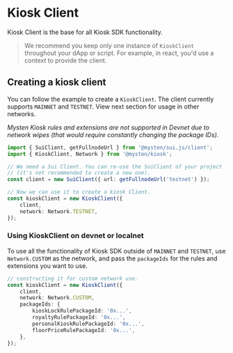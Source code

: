 # Kiosk Client

Kiosk Client is the base for all Kiosk SDK functionality.

> We recommend you keep only one instance of `KioskClient` throughout your dApp or script. For
> example, in react, you'd use a context to provide the client.

## Creating a kiosk client

You can follow the example to create a `KioskClient`. The client currently supports `MAINNET` and
`TESTNET`. View next section for usage in other networks.

_Mysten Kiosk rules and extensions are not supported in Devnet due to network wipes (that would
require constantly changing the package IDs)._

```typescript
import { SuiClient, getFullnodeUrl } from '@mysten/sui.js/client';
import { KioskClient, Network } from '@mysten/kiosk';

// We need a Sui Client. You can re-use the SuiClient of your project
// (it's not recommended to create a new one).
const client = new SuiClient({ url: getFullnodeUrl('testnet') });

// Now we can use it to create a kiosk Client.
const kioskClient = new KioskClient({
	client,
	network: Network.TESTNET,
});
```

### Using KioskClient on devnet or localnet

To use all the functionality of Kiosk SDK outside of `MAINNET` and `TESTNET`,
use `Network.CUSTOM` as the network, and pass the `packageIds` for the rules and extensions you want
to use.

```typescript
// constructing it for custom network use.
const kioskClient = new KioskClient({
	client,
	network: Network.CUSTOM,
	packageIds: {
		kioskLockRulePackageId: '0x...',
		royaltyRulePackageId: '0x...',
		personalKioskRulePackageId: '0x...',
		floorPriceRulePackageId: '0x...',
	},
});
```
